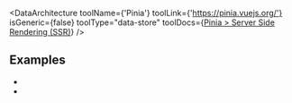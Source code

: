 
<DataArchitecture
  toolName={'Pinia'}
  toolLink={'https://pinia.vuejs.org/'}
  isGeneric={false}
  toolType="data-store"
  toolDocs={<a href="https://pinia.vuejs.org/ssr/">Pinia &gt; Server Side Rendering (SSR)</a>}
/>

## Examples

 - <Example timestamp="2024.03" repo="IT4Change/boilerplate-frontend" />
 - <Example timestamp="2023.10" repo="brillout/vike-with-pinia" />
